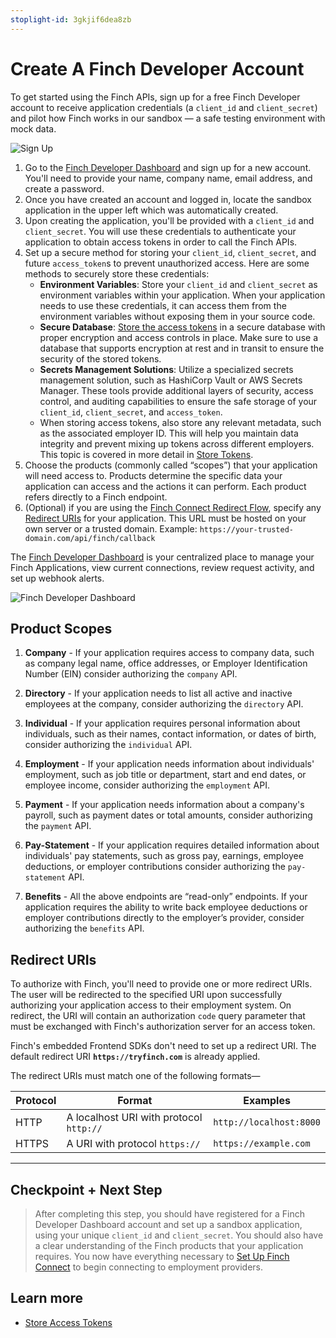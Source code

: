 ```yaml
---
stoplight-id: 3gkjif6dea8zb
---
```


# Create A Finch Developer Account

To get started using the Finch APIs, sign up for a free Finch Developer account to receive application credentials (a `client_id` and `client_secret`) and pilot how Finch works in our sandbox — a safe testing environment with mock data.

<!-- focus: false -->
![Sign Up](../../../assets/images/create-account/signup-page.jpg)

1. Go to the [Finch Developer Dashboard](https://dashboard.tryfinch.com/) and sign up for a new account. You'll need to provide your name, company name, email address, and create a password.
1. Once you have created an account and logged in, locate the sandbox application in the upper left which was automatically created.
1. Upon creating the application, you'll be provided with a `client_id` and `client_secret`. You will use these credentials to authenticate your application to obtain access tokens in order to call the Finch APIs.
1. Set up a secure method for storing your `client_id`, `client_secret`, and future `access_token`s to prevent unauthorized access. Here are some methods to securely store these credentials:
    - **Environment Variables**: Store your `client_id` and `client_secret` as environment variables within your application. When your application needs to use these credentials, it can access them from the environment variables without exposing them in your source code.
    - **Secure Database**: [Store the access tokens](/docs/Implementation-Guide/Secure/Store-Tokens.md) in a secure database with proper encryption and access controls in place. Make sure to use a database that supports encryption at rest and in transit to ensure the security of the stored tokens.
    - **Secrets Management Solutions**: Utilize a specialized secrets management solution, such as HashiCorp Vault or AWS Secrets Manager. These tools provide additional layers of security, access control, and auditing capabilities to ensure the safe storage of your `client_id`, `client_secret`, and `access_token`.
    - When storing access tokens, also store any relevant metadata, such as the associated employer ID. This will help you maintain data integrity and prevent mixing up tokens across different employers. This topic is covered in more detail in [Store Tokens](/docs/Implementation-Guide/Secure/Store-Tokens.md).
1. Choose the products (commonly called “scopes”) that your application will need access to. Products determine the specific data your application can access and the actions it can perform. Each product refers directly to a Finch endpoint.
1. (Optional) if you are using the [Finch Connect Redirect Flow](/docs/Implementation-Guide/Connect/Set-Up-Finch-Connect.md#redirect-finch-connect), specify any [Redirect URIs](#redirect-uris) for your application. This URL must be hosted on your own server or a trusted domain. Example: `https://your-trusted-domain.com/api/finch/callback`

The [Finch Developer Dashboard](https://dashboard.tryfinch.com/) is your centralized place to manage your Finch Applications, view current connections, review request activity, and set up webhook alerts. 

<!-- focus: false -->
![Finch Developer Dashboard](../../../assets/images/create-account/finch-developer-dashboard.jpg)

## Product Scopes 

 1. **Company** - If your application requires access to company data, such as company legal name, office addresses, or Employer Identification Number (EIN) consider authorizing the `company` API.

2. **Directory** - If your application needs to list all active and inactive employees at the company, consider authorizing the `directory` API.

3. **Individual** - If your application requires personal information about individuals, such as their names, contact information, or dates of birth, consider authorizing the `individual` API.

4. **Employment** - If your application needs information about individuals' employment, such as job title or department, start and end dates, or employee income, consider authorizing the `employment` API.

5. **Payment** - If your application needs information about a company's payroll, such as payment dates or total amounts, consider authorizing the `payment` API.

6. **Pay-Statement** - If your application requires detailed information about individuals' pay statements, such as gross pay, earnings, employee deductions, or employer contributions consider authorizing the `pay-statement` API.

7. **Benefits** - All the above endpoints are “read-only” endpoints. If your application requires the ability to write back employee deductions or employer contributions directly to the employer’s provider, consider authorizing the `benefits` API.

## Redirect URIs

To authorize with Finch, you'll need to provide one or more redirect URIs. The user will be redirected to the specified URI upon successfully authorizing your application access to their employment system. On redirect, the URI will contain an authorization `code` query parameter that must be exchanged with Finch's authorization server for an access token.

Finch's embedded Frontend SDKs don't need to set up a redirect URI. The default redirect URI **`https://tryfinch.com`** is already applied.

The redirect URIs must match one of the following formats—

Protocol | Format | Examples
---------|----------|---------
 HTTP | A localhost URI with protocol `http://` | `http://localhost:8000`
 HTTPS | A URI with protocol `https://` | `https://example.com`

---
## Checkpoint + Next Step
<!-- theme: success -->
> After completing this step, you should have registered for a Finch Developer Dashboard account and set up a sandbox application, using your unique `client_id` and `client_secret`. You should also have a clear understanding of the Finch products that your application requires. You now have everything necessary to [Set Up Finch Connect](/docs/Implementation-Guide/Connect/Set-Up-Finch-Connect.md) to begin connecting to employment providers. 

## Learn more
- [Store Access Tokens](/docs/Implementation-Guide/Secure/Store-Tokens.md)
